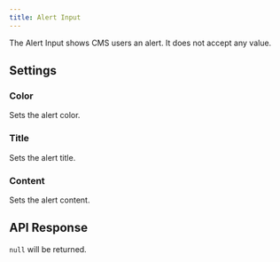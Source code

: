 ```yaml
---
title: Alert Input
---
```


The Alert Input shows CMS users an alert. It does not accept any value.

<InputExample image="alert" />

## Settings

### Color

Sets the alert color.

### Title

Sets the alert title.

### Content

Sets the alert content.

## API Response

`null` will be returned.